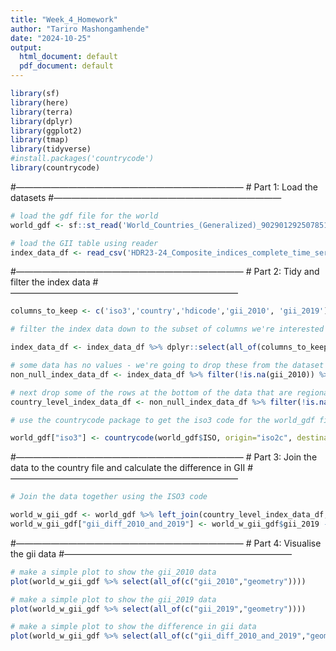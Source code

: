 ```yaml
---
title: "Week_4_Homework"
author: "Tariro Mashongamhende"
date: "2024-10-25"
output:
  html_document: default
  pdf_document: default
---
```


```r
library(sf)
library(here)
library(terra)
library(dplyr)
library(ggplot2)
library(tmap)
library(tidyverse)
#install.packages('countrycode')
library(countrycode)
```


#------------------------------------------------------------------------------
# Part 1: Load the datasets 
#------------------------------------------------------------------------------
```r
# load the gdf file for the world 
world_gdf <- sf::st_read('World_Countries_(Generalized)_9029012925078512962.geojson')

# load the GII table using reader
index_data_df <- read_csv('HDR23-24_Composite_indices_complete_time_series.csv')
```



#------------------------------------------------------------------------------
# Part 2: Tidy and filter the index data
#------------------------------------------------------------------------------
```r
columns_to_keep <- c('iso3','country','hdicode','gii_2010',	'gii_2019')

# filter the index data down to the subset of columns we're interested in 

index_data_df <- index_data_df %>% dplyr::select(all_of(columns_to_keep))

# some data has no values - we're going to drop these from the dataset 
non_null_index_data_df <- index_data_df %>% filter(!is.na(gii_2010)) %>% filter(!is.na(gii_2019))

# next drop some of the rows at the bottom of the data that are regional aggregations
country_level_index_data_df <- non_null_index_data_df %>% filter(!is.na(hdicode))

# use the countrycode package to get the iso3 code for the world_gdf file 

world_gdf["iso3"] <- countrycode(world_gdf$ISO, origin="iso2c", destination="iso3c")
```



#------------------------------------------------------------------------------
# Part 3: Join the data to the country file and calculate the difference in GII
#------------------------------------------------------------------------------
```r
# Join the data together using the ISO3 code

world_w_gii_gdf <- world_gdf %>% left_join(country_level_index_data_df, by = c("iso3"))
world_w_gii_gdf["gii_diff_2010_and_2019"] <- world_w_gii_gdf$gii_2019 - world_w_gii_gdf$gii_2010
```



#------------------------------------------------------------------------------
# Part 4: Visualise the gii data 
#------------------------------------------------------------------------------
```r
# make a simple plot to show the gii_2010 data 
plot(world_w_gii_gdf %>% select(all_of(c("gii_2010","geometry"))))
```
```r
# make a simple plot to show the gii_2019 data 
plot(world_w_gii_gdf %>% select(all_of(c("gii_2019","geometry"))))
```
```r
# make a simple plot to show the difference in gii data 
plot(world_w_gii_gdf %>% select(all_of(c("gii_diff_2010_and_2019","geometry"))))
```
 



 
